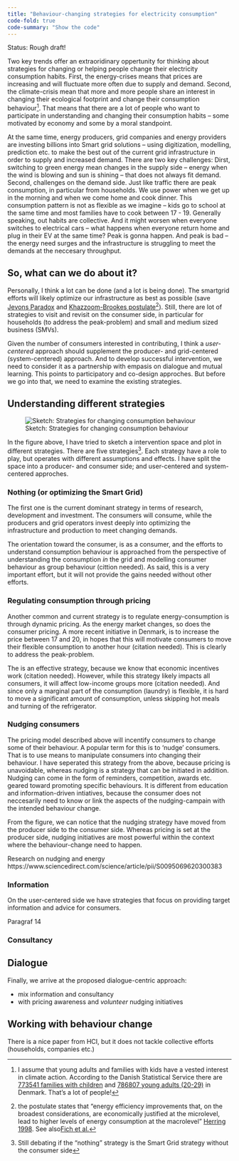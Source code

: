 ```yaml
---
title: "Behaviour-changing strategies for electricity consumption"
code-fold: true
code-summary: "Show the code"
---
```


Status: Rough draft!

Two key trends offer an extraoridinary oppertunity for thinking about strategies for changing or helping people change their electricity consumption habits. First, the energy-crises means that prices are increasing and will fluctuate more often due to supply and demand.  Second, the climate-crisis mean that more and more people share an interest in changing their ecological footprint and change their consumption behaviour^[I assume that young adults and families with kids have a vested interest in climate action. According to the Danish Statistical Service there are [773541 families with children](https://www.dst.dk/da/Statistik/nyheder-analyser-publ/nyt/NytHtml?cid=37837) and [786807 young adults (20-29)](https://www.statistikbanken.dk/statbank5a/selectvarval/define.asp?MainTable=FOLK1A&PLanguage=0&Tabstrip=&PXSId=0&SessID=407298487&FF=20&grouping3=201676131924174402396&tfrequency=1) in Denmark. That's a lot of people!]. That means that there are a lot of people who want to participate in understanding and changing their consumption habits -- some motivated by economy and some by a moral standpoint.

At the same time, energy producers, grid companies and energy providers are investing billions into Smart grid solutions -- using digitization, modelling, prediction etc. to make the best out of the current grid infrastructure in order to supply and increased demand. There are two key challenges: Dirst, switching to green energy mean changes in the supply side -- energy when the wind is blowing and sun is shining -- that does not always fit demand. Second, challenges on the demand side. Just like traffic there are peak consumption, in particular from households. We use power when we get up in the morning and when we come home and cook dinner. This consumption pattern is not as flexible as we imagine -- kids go to school at the same time and most families have to cook between 17 - 19. Generally speaking, out habits are collective. And it might worsen when everyone switches to electrical cars -- what happens when everyone return home and plug in their EV at the same time? Peak is gonna happen. And peak is bad -- the energy need surges and the infrastructure is struggling to meet the demands at the neccesary throughput.

## So, what can we do about it?

Personally, I think a lot can be done (and a lot is being done). The smartgrid efforts will likely optimize our infrastructure as best as possible (save [Jevons Paradox](https://en.wikipedia.org/wiki/Jevons_paradox) and [Khazzoom-Brookes postulate](https://en.wikipedia.org/wiki/Khazzoom%E2%80%93Brookes_postulate)^[the postulate states that "energy efficiency improvements that, on the broadest considerations, are economically justified at the microlevel, lead to higher levels of energy consumption at the macrolevel" [Herring 1998](http://www.privatebanking.com/published_data/account/0/0/_uploads_/1162.pdf). See also[Fich et al.](https://www.mdpi.com/1996-1073/15/16/5821)]). Still, there are lot of strategies to visit and revisit on the consumer side, in particular for households (to address the peak-problem) and small and medium sized business (SMVs). 

Given the number of consumers interested in contributing, I think a _user-centered_ approach should supplement the producer- and grid-centered (system-centered) approach. And to develop successful intervention, we need to consider it as a partnership with empasis on dialogue and mutual learning. This points to participatory and co-design approches. But before we go into that, we need to examine the existing strategies.

## Understanding different strategies

![Sketch: Strategies for changing consumption behaviour](/public/images/consumption-behaviour-change-strategic-space.png){fig-align="center"}

In the figure above, I have tried to sketch a intervention space and plot in different strategies. There are five strategies^[Still debating if the "nothing" strategy is the Smart Grid strategy without the consumer side]. Each strategy have a role to play, but operates with different assumptions and effects. I have split the space into a producer- and consumer side; and user-centered and system-centered approches. 

### Nothing (or optimizing the Smart Grid)
The first one is the current dominant strategy in terms of research, development and investment. The consumers will consume, while the producers and grid operators invest deeply into optimizing the infrastructure and production to meet changing demands. 

The orientation toward the consumer, is as a consumer, and the efforts to understand consumption behaviour is approached from the perspective of understanding the consumption _in_ the grid and modelling consumer behaviour as group behaviour (cittion needed). As said, this is a very important effort, but it will not provide the gains needed without other efforts.

### Regulating consumption through pricing
Another common and current strategy is to regulate energy-consumption is through dynamic pricing. As the energy market changes, so does the consumer pricing. A more recent initiative in Denmark, is to increase the price between 17 and 20, in hopes that this will motivate consumers to move their flexible consumption to another hour (citation needed). This is clearly to address the peak-problem. 

The is an effective strategy, because we know that economic incentives work (citation needed). However, while this strategy likely impacts all consumers, it will affect low-income groups more (citation needed). And since only a marginal part of the consumption (laundry) is flexible, it is hard to move a significant amount of consumption, unless skipping hot meals and turning of the refrigerator. 


### Nudging consumers
The pricing model described above will incentify consumers to change some of their behaviour. A popular term for this is to 'nudge' consumers. That is to use means to manipulate consumers into changing their behaviour. I have seperated this strategy from the above, because pricing is unavoidable, whereas nudging is a strategy that can be initiated in addition. Nudging can come in the form of reminders, competition, awards etc. geared toward promoting specific behaviours. It is different from education and information-driven intiatives, because the consumer does not neccesarily need to know or link the aspects of the nudging-campain with the intended behaviour change. 

From the figure, we can notice that the nudging strategy have moved from the producer side to the consumer side. Whereas pricing is set at the producer side, nudging initiatives are most powerful within the context where the behaviour-change need to happen.

Research on nudging and energy https://www.sciencedirect.com/science/article/pii/S0095069620300383

### Information
On the user-centered side we have strategies that focus on providing target information and advice for consumers.  

Paragraf 14

### Consultancy

## Dialogue 
Finally, we arrive at the proposed dialogue-centric approach:

- mix information and consultancy
- with pricing awareness and _volunteer_ nudging initiatives



## Working with behaviour change
There is a nice paper from HCI, but it does not tackle collective efforts (households, companies etc.)
